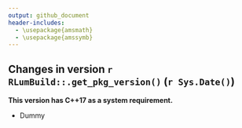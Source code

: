 ```yaml
---
output: github_document
header-includes:
  - \usepackage{amsmath}
  - \usepackage{amssymb}
---
```

<!-- NEWS.md was auto-generated by NEWS.Rmd. Please DO NOT edit by hand!-->

## Changes in version `r RLumBuild::.get_pkg_version()` (`r Sys.Date()`)

**This version has C++17 as a system requirement.**

* Dummy
